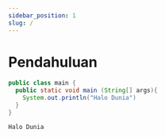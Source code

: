 ```yaml
---
sidebar_position: 1
slug: /
---
```


# Pendahuluan


```java title="main.java"
public class main {
  public static void main (String[] args){
    System.out.println("Halo Dunia")
  }
}
```

```output title="output"
Halo Dunia
```